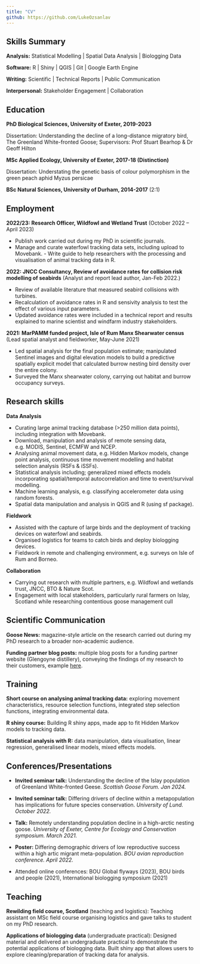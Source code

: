 ```yaml
---
title: "CV"
github: https://github.com/LukeOzsanlav
---
```


## Skills Summary

**Analysis:** Statistical Modelling \| Spatial Data Analysis \| Biologging Data

**Software:** R \| Shiny \| QGIS \| Git \| Google Earth Engine

**Writing:** Scientific \| Technical Reports \| Public Communication

**Interpersonal:** Stakeholder Engagement \| Collaboration

## Education

**PhD Biological Sciences, University of Exeter, 2019-2023**

Dissertation: Understanding the decline of a long-distance migratory bird, The Greenland White-fronted Goose; Supervisors: Prof Stuart Bearhop & Dr Geoff Hilton

**MSc Applied Ecology, University of Exeter, 2017-18 (Distinction)**

Dissertation: Understating the genetic basis of colour polymorphism in the green peach aphid Myzus persicae

**BSc Natural Sciences, University of Durham, 2014-2017** (2:1)

## Employment

**2022/23: Research Officer, Wildfowl and Wetland Trust** (October 2022 -- April 2023)

-   Publish work carried out during my PhD in scientific journals.
-   Manage and curate waterfowl tracking data sets, including upload to Movebank. - Write guide to help researchers with the processing and visualisation of animal tracking data in R.

**2022: JNCC Consultancy, Review of avoidance rates for collision risk modelling of seabirds** (Analyst and report lead author, Jan-Feb 2022.)

-   Review of available literature that measured seabird collisions with turbines.
-   Recalculation of avoidance rates in R and sensivity analysis to test the effect of various input parameters.
-   Updated avoidance rates were included in a technical report and results explained to marine scientist and windfarm industry stakeholders.

**2021: MarPAMM funded project, Isle of Rum Manx Shearwater census** (Lead spatial analyst and fieldworker, May-June 2021)

-   Led spatial analysis for the final population estimate; manipulated Sentinel images and digital elevation models to build a predictive spatially explicit model that calculated burrow nesting bird density over the entire colony.
-   Surveyed the Manx shearwater colony, carrying out habitat and burrow occupancy surveys.

## Research skills

**Data Analysis**

-   Curating large animal tracking database (\>250 million data points), including integration with Movebank.
-   Download, manipulation and analysis of remote sensing data, e.g. MODIS, Sentinel, ECMFW and NCEP.
-   Analysing animal movement data, e.g. Hidden Markov models, change point analysis, continuous time movement modelling and habitat selection analysis (RSFs & iSSFs).
-   Statistical analysis including; generalized mixed effects models incorporating spatial/temporal autocorrelation and time to event/survival modelling.
-   Machine learning analysis, e.g. classifying accelerometer data using random forests.
-   Spatial data manipulation and analysis in QGIS and R (using sf package).

**Fieldwork**

-   Assisted with the capture of large birds and the deployment of tracking devices on waterfowl and seabirds.
-   Organised logistics for teams to catch birds and deploy biologging devices.
-   Fieldwork in remote and challenging environment, e.g. surveys on Isle of Rum and Borneo.

**Collaboration**

-   Carrying out research with multiple partners, e.g. Wildfowl and wetlands trust, JNCC, BTO & Nature Scot.
-   Engagement with local stakeholders, particularly rural farmers on Islay, Scotland while researching contentious goose management cull

## Scientific Communication

**Goose News:** magazine-style article on the research carried out during my PhD research to a broader non-academic audience.

**Funding partner blog posts:** multiple blog posts for a funding partner website (Glengoyne distillery), conveying the findings of my research to their customers, example [here](https://www.glengoyne.com/news/productive-year-greenland-white-fronted-geese).

## Training

**Short course on analysing animal tracking data:** exploring movement characteristics, resource selection functions, integrated step selection functions, integrating environmental data.

**R shiny course:** Building R shiny apps, made app to fit Hidden Markov models to tracking data.

**Statistical analysis with R:** data manipulation, data visualisation, linear regression, generalised linear models, mixed effects models.

## Conferences/Presentations

-   **Invited seminar talk:** Understanding the decline of the Islay population of Greenland White-fronted Geese. *Scottish Goose Forum. Jan 2024.*

-   **Invited seminar talk:** Differing drivers of decline within a metapopulation has implications for future species conservation. *University of Lund. October 2022.*

-   **Talk:** Remotely understanding population decline in a high-arctic nesting goose. *University of Exeter, Centre for Ecology and Conservation symposium. March 2021.*

-   **Poster:** Differing demographic drivers of low reproductive success within a high artic migrant meta-population. *BOU avian reproduction conference. April 2022.*

-   Attended online conferences: BOU Global flyways (2023), BOU birds and people (2021), International biologging symposium (2021)

## Teaching

**Rewilding field course, Scotland** (teaching and logistics): Teaching assistant on MSc field course organising logistics and gave talks to student on my PhD research.

**Applications of biologging data** (undergraduate practical): Designed material and delivered an undergraduate practical to demonstrate the potential applications of biologging data. Built shiny app that allows users to explore cleaning/preparation of tracking data for analysis.
